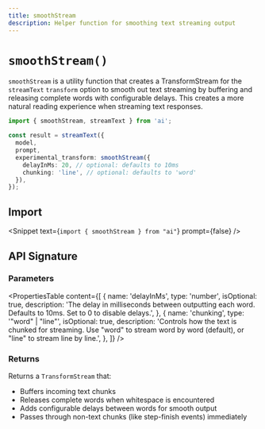 ```yaml
---
title: smoothStream
description: Helper function for smoothing text streaming output
---
```


# `smoothStream()`

`smoothStream` is a utility function that creates a TransformStream
for the `streamText` `transform` option
to smooth out text streaming by buffering and releasing complete words with configurable delays.
This creates a more natural reading experience when streaming text responses.

```ts highlight={"6-9"}
import { smoothStream, streamText } from 'ai';

const result = streamText({
  model,
  prompt,
  experimental_transform: smoothStream({
    delayInMs: 20, // optional: defaults to 10ms
    chunking: 'line', // optional: defaults to 'word'
  }),
});
```

## Import

<Snippet text={`import { smoothStream } from "ai"`} prompt={false} />

## API Signature

### Parameters

<PropertiesTable
  content={[
    {
      name: 'delayInMs',
      type: 'number',
      isOptional: true,
      description:
        'The delay in milliseconds between outputting each word. Defaults to 10ms. Set to 0 to disable delays.',
    },
    {
      name: 'chunking',
      type: '"word" | "line"',
      isOptional: true,
      description:
        'Controls how the text is chunked for streaming. Use "word" to stream word by word (default), or "line" to stream line by line.',
    },
  ]}
/>

### Returns

Returns a `TransformStream` that:

- Buffers incoming text chunks
- Releases complete words when whitespace is encountered
- Adds configurable delays between words for smooth output
- Passes through non-text chunks (like step-finish events) immediately

